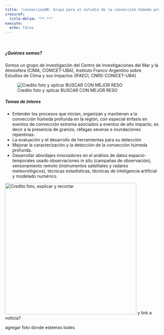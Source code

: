 ```yaml
---
title: "conveccionAR: Grupo para el estudio de la convección húmeda profunda y sus impactos"
crossref:
  title-delim: "**.**"
execute:
  echo: false  
---
```

\
<h5>¿Quiénes somos?</h5>

Somos un grupo de investigación del Centro de Investigaciones del Mar y la Atmósfera (CIMA, CONICET-UBA), Instituto Franco-Argentino sobre Estudios de Clima y sus Impactos (IFAECI, CNRS-CONICET-UBA)

![Credito foto y xplicar BUSCAR CON MEJOR RESO](images/celda.jpeg)

<h5>Temas de interes</h5>

* Entender los procesos que inician, organizan y mantienen a la convección húmeda profunda en la región, con especial énfasis en eventos de convección extrema asociados a eventos de alto impacto, es decir a la presencia de granizo, ráfagas severas e inundaciones repentinas. 
* La evaluación y el desarrollo de herramientas para su detección 
* Mejorar la caracterización y la detección de la convección húmeda profunda. 
* Desarrollar abordajes innovadores en el análisis de datos espacio-temporales usado observaciones in situ (campañas de observación), sensoramiento remoto (instrumentos satelitales y radares meteorológicos), técnicas estadísticas, técnicas de inteligencia artificial y modelado numérico.

![Credito foto, explicar y recortar](images/granizo.png){width=430}
y link a noticia?

agregar foto donde estemos todes
